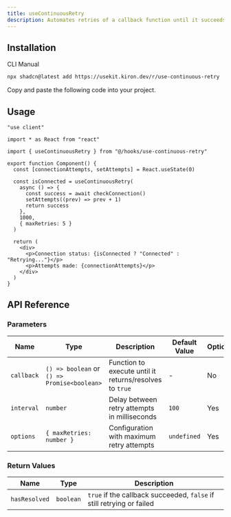 ```yaml
---
title: useContinuousRetry
description: Automates retries of a callback function until it succeeds with useContinuousRetry.
---
```


## Installation

<Tabs defaultValue="cli">

<TabsList>
  <TabsTrigger value="cli">CLI</TabsTrigger>
  <TabsTrigger value="manual">Manual</TabsTrigger>
</TabsList>

<TabsContent value="cli">

```bash
npx shadcn@latest add https://usekit.kiron.dev/r/use-continuous-retry
```

</TabsContent>

<TabsContent value="manual">

<Steps>

<Step>Copy and paste the following code into your project.</Step>

<ComponentSource name="use-continuous-retry" />

</Steps>

</TabsContent>

</Tabs>

## Usage

```tsx {5, 10-18}
"use client"

import * as React from "react"

import { useContinuousRetry } from "@/hooks/use-continuous-retry"

export function Component() {
  const [connectionAttempts, setAttempts] = React.useState(0)

  const isConnected = useContinuousRetry(
    async () => {
      const success = await checkConnection()
      setAttempts((prev) => prev + 1)
      return success
    },
    1000,
    { maxRetries: 5 }
  )

  return (
    <div>
      <p>Connection status: {isConnected ? "Connected" : "Retrying..."}</p>
      <p>Attempts made: {connectionAttempts}</p>
    </div>
  )
}
```

## API Reference

### Parameters

| Name       | Type                                        | Description                                             | Default Value | Optional |
| ---------- | ------------------------------------------- | ------------------------------------------------------- | ------------- | -------- |
| `callback` | `() => boolean` or `() => Promise<boolean>` | Function to execute until it returns/resolves to `true` | -             | No       |
| `interval` | `number`                                    | Delay between retry attempts in milliseconds            | `100`         | Yes      |
| `options`  | `{ maxRetries: number }`                    | Configuration with maximum retry attempts               | `undefined`   | Yes      |

### Return Values

| Name          | Type      | Description                                                           |
| ------------- | --------- | --------------------------------------------------------------------- |
| `hasResolved` | `boolean` | `true` if the callback succeeded, `false` if still retrying or failed |
